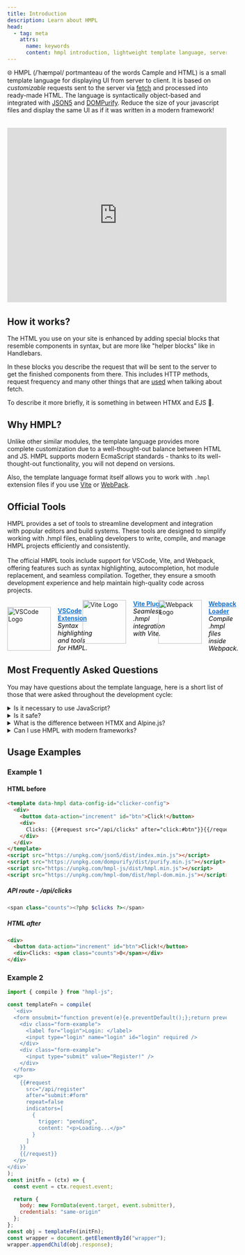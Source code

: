 ```yaml
---
title: Introduction
description: Learn about HMPL
head:
  - tag: meta
    attrs:
      name: keywords
      content: hmpl introduction, lightweight template language, server driven ui, hmpl vs htmx, json5 integration, dompurify support
---
```


🌐 HMPL (/ˈhæmpəl/ portmanteau of the words Cample and HTML) is a small template language for displaying UI from server to client. It is based on <em>customizable</em> requests sent to the server via <a href="https://developer.mozilla.org/en-US/docs/Web/API/Fetch_API">fetch</a> and processed into ready-made HTML. The language is syntactically object-based and integrated with <a href="https://www.npmjs.com/package/json5">JSON5</a> and <a href="https://www.npmjs.com/package/dompurify">DOMPurify</a>. Reduce the size of your javascript files and display the same UI as if it was written in a modern framework!

<div style="margin:2rem 0; height:400px;">
  <iframe
    width="1920"
    height="1080"
    src="https://www.youtube.com/embed/2Md6S9Cb1Q0"
    style="height:100%;width:100%;"
    title="HMPL Promo"
    frameborder="0"
    allow="accelerometer; autoplay; clipboard-write; encrypted-media; gyroscope; picture-in-picture; web-share"
    allowfullscreen
  ></iframe>
</div>

## How it works?

The HTML you use on your site is enhanced by adding special blocks that resemble components in syntax, but are more like "helper blocks" like in Handlebars.

In these blocks you describe the request that will be sent to the server to get the finished components from there. This includes HTTP methods, request frequency and many other things that are [used](https://developer.mozilla.org/en-US/docs/Web/API/Fetch_API/Using_Fetch) when talking about fetch.

To describe it more briefly, it is something in between HTMX and EJS 👀.

## Why HMPL?

Unlike other similar modules, the template language provides more complete customization due to a well-thought-out balance between HTML and JS. HMPL supports modern EcmaScript standards - thanks to its well-thought-out functionality, you will not depend on versions.

Also, the template language format itself allows you to work with `.hmpl` extension files if you use [Vite](/vite-plugin) or [WebPack](/webpack).

## Official Tools 
HMPL provides a set of tools to streamline development and integration with popular editors and build systems. These tools are designed to simplify working with .hmpl files, enabling developers to write, compile, and manage HMPL projects efficiently and consistently.
<br></br>
The official HMPL tools include support for VSCode, Vite, and Webpack, offering features such as syntax highlighting, autocompletion, hot module replacement, and seamless compilation. Together, they ensure a smooth development experience and help maintain high-quality code across projects.

<div style="display:flex; justify-content:space-between; gap:1rem; flex-wrap:wrap;">

  <div style="flex:1; display:flex; align-items:flex-start; gap:1rem; min-width:100px;margin-top:16px;">
    <img src="/images/vscode.png" alt="VSCode Logo" width="100" />
    <div style="display:flex; flex-direction:column;">
      <a href="https://marketplace.visualstudio.com/items?itemName=hmpljs.hmpl" style="color:#0066cc; text-decoration:underline; font-weight:600;">VSCode Extension</a>
      <span style="color:#000; font-style:italic; font-size:0.9rem;">Syntax highlighting and tools for HMPL.</span>
    </div>
  </div>

  <div style="flex:1; display:flex; align-items:flex-start; gap:1rem; min-width:100px;">
    <img src="/images/vite_plugin.png" alt="Vite Logo" width="100" />
    <div style="display:flex; flex-direction:column;">
      <a href="https://www.npmjs.com/package/vite-plugin-hmpl" style="color:#0066cc; text-decoration:underline; font-weight:600;">Vite Plugin</a>
      <span style="color:#000; font-style:italic; font-size:0.9rem;">Seamless .hmpl integration with Vite.</span>
    </div>
  </div>

  <div style="flex:1; display:flex; align-items:flex-start; gap:1rem; min-width:100px;">
    <img src="/images/webpack.png" alt="Webpack Logo" width="100" />
    <div style="display:flex; flex-direction:column;">
      <a href="https://www.npmjs.com/package/hmpl-loader" style="color:#0066cc; text-decoration:underline; font-weight:600;">Webpack Loader</a>
      <span style="color:#000; font-style:italic; font-size:0.9rem;">Compile .hmpl files inside Webpack.</span>
    </div>
  </div>
</div>  

## Most Frequently Asked Questions

You may have questions about the template language, here is a short list of those that were asked throughout the development cycle:

<details>
<summary>Is it necessary to use JavaScript?</summary>

No, you don't have to use it with the [hmpl-dom](/dom) module, but the template language itself is fully configured for this.

</details>

<details>
<summary>Is it safe?</summary>

Yes, the template language is completely safe, as it only accepts `text/html` by default. If you are working with an uncontrolled API, the module also provides protection against XSS attacks. More information about security can be found [here](/about/security).

</details>

<details>
<summary>What is the difference between HTMX and Alpine.js?</summary>

We have written several articles on this topic, specifically about the differences from [HTMX](https://blog.hmpl-lang.dev/blog/2024/08/10/differences-between-hmpl-and-htmx.html) and [Alpine.js](https://blog.hmpl-lang.dev/blog/2025/05/03/best-alpinejs-alternative.html)

</details>

<details>
<summary>Can I use HMPL with modern frameworks?</summary>

Yes! HMPL is designed to work alongside modern frameworks. It's something in between HTMX and EJS, providing a lightweight alternative for server-client communication without the overhead of full framework implementations.

</details>

## Usage Examples

### Example 1

#### HTML before

```html
<template data-hmpl data-config-id="clicker-config">
  <div>
    <button data-action="increment" id="btn">Click!</button>
    <div>
      Clicks: {{#request src="/api/clicks" after="click:#btn"}}{{/request}}
    </div>
  </div>
</template>
<script src="https://unpkg.com/json5/dist/index.min.js"></script>
<script src="https://unpkg.com/dompurify/dist/purify.min.js"></script>
<script src="https://unpkg.com/hmpl-js/dist/hmpl.min.js"></script>
<script src="https://unpkg.com/hmpl-dom/dist/hmpl-dom.min.js"></script>
```

##### API route - /api/clicks

```php
<span class="counts"><?php $clicks ?></span>
```

##### HTML after

```html
<div>
  <button data-action="increment" id="btn">Click!</button>
  <div>Clicks: <span class="counts">0</span></div>
</div>
```

### Example 2

```javascript
import { compile } from "hmpl-js";

const templateFn = compile(
  `<div>
  <form onsubmit="function prevent(e){e.preventDefault();};return prevent(event);" id="form">
    <div class="form-example">
      <label for="login">Login: </label>
      <input type="login" name="login" id="login" required />
    </div>
    <div class="form-example">
      <input type="submit" value="Register!" />
    </div>
  </form>
  <p>
    {{#request
      src="/api/register"
      after="submit:#form"
      repeat=false
      indicators=[
        {
          trigger: "pending",
          content: "<p>Loading...</p>"
        }
      ]
    }}
    {{/request}}
  </p>
</div>`
);
const initFn = (ctx) => {
  const event = ctx.request.event;

  return {
    body: new FormData(event.target, event.submitter),
    credentials: "same-origin"
  };
};
const obj = templateFn(initFn);
const wrapper = document.getElementById("wrapper");
wrapper.appendChild(obj.response);
```